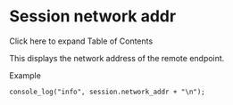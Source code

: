 
# Session network addr 

 

Click here to expand Table of Contents

This displays the network address of the remote endpoint.

Example

```xml
console_log("info", session.network_addr + "\n");
```

   

